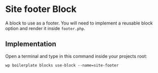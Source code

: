 # Site footer Block

A block to use as a footer. You will need to implement a reusable block option and render it inside `footer.php`.

## Implementation

Open a terminal and type in this command inside your projects root:

```shell
wp boilerplate blocks use-block --name=site-footer
```
